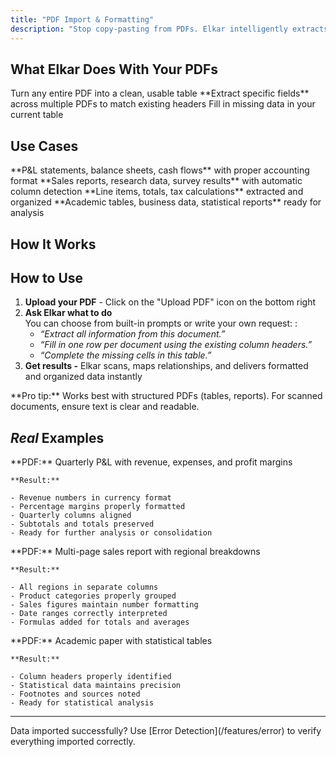 ```yaml
---
title: "PDF Import & Formatting"
description: "Stop copy-pasting from PDFs. Elkar intelligently extracts tables and data, delivering perfectly formatted Excel spreadsheets in seconds."
---
```


## What Elkar Does With Your PDFs

<CardGroup cols={3}>
  <Card title="Full Document Extract" icon="file-export">
    Turn any entire PDF into a clean, usable table
  </Card>
  <Card title="Template Filling" icon="table-cells-row-unlock">
    **Extract specific fields** across multiple PDFs to match existing headers
  </Card>
  <Card title="Complete Existing Table" icon="table">
    Fill in missing data in your current table
  </Card>
</CardGroup>

## Use Cases

<CardGroup cols={2}>
  <Card title="Financial Documents" icon="chart-pie">
    **P&L statements, balance sheets, cash flows** with proper accounting format
  </Card>
  <Card title="Data Reports" icon="table">
    **Sales reports, research data, survey results** with automatic column detection
  </Card>
  <Card title="Invoices & Receipts" icon="receipt">
    **Line items, totals, tax calculations** extracted and organized
  </Card>
  <Card title="Research Papers" icon="book">
    **Academic tables, business data, statistical reports** ready for analysis
  </Card>
</CardGroup>

## How It Works

## How to Use

1. **Upload your PDF** - Click on the "Upload PDF" icon on the bottom right
2. **Ask Elkar what to do**\
   You can choose from built-in prompts or write your own request: :
   - _“Extract all information from this document.”_
   - _“Fill in one row per document using the existing column headers.”_
   - _“Complete the missing cells in this table.”_
3. **Get results -** Elkar scans, maps relationships, and delivers formatted and organized data instantly

<Tip>
  **Pro tip:** Works best with structured PDFs (tables, reports). For scanned documents, ensure text is clear and readable.
</Tip>

## _Real_ Examples

<AccordionGroup>
  <Accordion title="Financial Statement Import">
    **PDF:** Quarterly P&L with revenue, expenses, and profit margins

    **Result:**

    - Revenue numbers in currency format
    - Percentage margins properly formatted
    - Quarterly columns aligned
    - Subtotals and totals preserved
    - Ready for further analysis or consolidation
  </Accordion>
  <Accordion title="Sales Report Processing">
    **PDF:** Multi-page sales report with regional breakdowns

    **Result:**

    - All regions in separate columns
    - Product categories properly grouped
    - Sales figures maintain number formatting
    - Date ranges correctly interpreted
    - Formulas added for totals and averages
  </Accordion>
  <Accordion title="Research Data Extraction">
    **PDF:** Academic paper with statistical tables

    **Result:**

    - Column headers properly identified
    - Statistical data maintains precision
    - Footnotes and sources noted
    - Ready for statistical analysis
  </Accordion>
</AccordionGroup>

---

<Card title="Next Steps" icon="arrow-right">
  Data imported successfully? Use [Error Detection](/features/error) to verify everything imported correctly.
</Card>